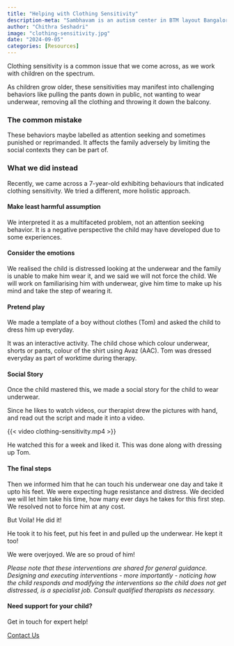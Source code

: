 ```yaml
---
title: "Helping with Clothing Sensitivity"
description-meta: "Sambhavam is an autism center in BTM layout Bangalore, providing parent guidance, 1 to 1 ABA therapy, speech and occupational therapy. Experienced team, family focused approach."
author: "Chithra Seshadri"
image: "clothing-sensitivity.jpg"
date: "2024-09-05"
categories: [Resources]
---
```


Clothing sensitivity is a common issue that we come across, as we work with children on the spectrum. 

As children grow older, these sensitivities may manifest into challenging behaviors like pulling the pants down in public, not wanting to wear underwear, removing all the clothing and throwing it down the balcony.

### The common mistake

These behaviors maybe labelled as attention seeking and sometimes punished or reprimanded. It affects the family adversely by limiting the social contexts they can be part of. 

### What we did instead

Recently, we came across a 7-year-old exhibiting behaviours that indicated clothing sensitivity. We tried a different, more holistic approach. 

#### Make least harmful assumption

We interpreted it as a multifaceted problem, not an attention seeking behavior. It is a negative perspective the child may have developed due to some experiences. 

#### Consider the emotions

We realised the child is distressed looking at the underwear and the family is unable to make him wear it, and we said we will not force the child. We will work on familiarising him with underwear, give him time to make up his mind and take the step of wearing it. 

#### Pretend play

We made a template of a boy without clothes (Tom) and asked the child to dress him up everyday. 

It was an interactive activity. The child chose which colour underwear, shorts or pants, colour of the shirt using Avaz (AAC). 
Tom was dressed everyday as part of worktime during therapy. 

#### Social Story

Once the child mastered this, we made a social story for the child to wear underwear. 

Since he likes to watch videos, our therapist drew the pictures with hand, and read out the script and made it into a video. 

{{< video clothing-sensitivity.mp4 >}}

He watched this for a week and liked it. This was done along with dressing up Tom.

#### The final steps

Then we informed him that he can touch his underwear one day and take it upto his feet. We were expecting huge resistance and distress. We decided we will let him take his time, how many ever days he takes for this first step. We resolved not to force him at any cost. 

But Voila! He did it! 

He took it to his feet, put his feet in and pulled up the underwear. He kept it too!

We were overjoyed. We are so proud of him!

*Please note that these interventions are shared for general guidance. Designing and executing interventions - more importantly - noticing how the child responds and modifying the interventions so the child does not get distressed, is a specialist job. Consult qualified therapists as necessary.*

::: {.page-cta}

#### Need support for your child?

Get in touch for expert help!

<a href="/contact" class="btn btn-primary">Contact Us</a>

:::